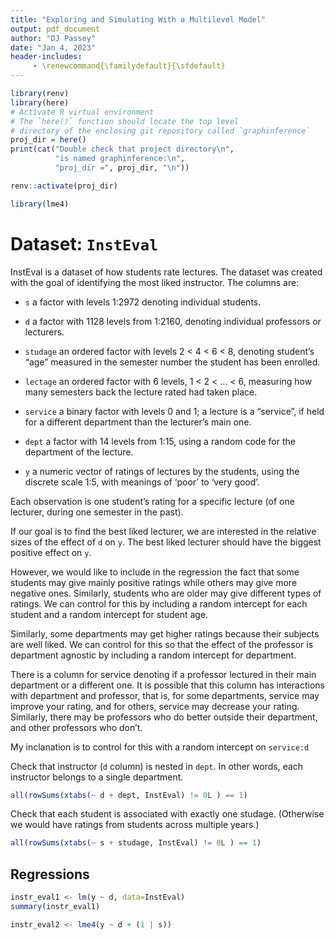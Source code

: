 ```yaml
---
title: "Exploring and Simulating With a Multilevel Model"
output: pdf_document
author: "DJ Passey"
date: "Jan 4, 2023"
header-includes:
     - \renewcommand{\familydefault}{\sfdefault}
---
```


```r
library(renv)
library(here)
# Activate R virtual environment
# The `here()` function should locate the top level
# directory of the enclosing git repository called `graphinference`
proj_dir = here()
print(cat("Double check that project directory\n",
          "is named graphinference:\n", 
          "proj_dir =", proj_dir, "\n"))

renv::activate(proj_dir)

library(lme4)
```

# Dataset: `InstEval`

InstEval is a dataset of how students rate lectures. The dataset was created
with the goal of identifying the most liked instructor. The columns are:

* `s` a factor with levels 1:2972 denoting individual students.

* `d` a factor with 1128 levels from 1:2160, denoting individual professors or lecturers.

* `studage` an ordered factor with levels 2 < 4 < 6 < 8, denoting student's “age” measured in the semester number the student has been enrolled.

* `lectage` an ordered factor with 6 levels, 1 < 2 < ... < 6, measuring how many semesters back the lecture rated had taken place.

* `service` a binary factor with levels 0 and 1; a lecture is a “service”, if held for a different department than the lecturer's main one.

* `dept` a factor with 14 levels from 1:15, using a random code for the department of the lecture.

* `y` a numeric vector of ratings of lectures by the students, using the discrete scale 1:5, with meanings of ‘poor’ to ‘very good’.

Each observation is one student's rating for a specific lecture (of one lecturer, during one semester in the past).


If our goal is to find the best liked lecturer, we are interested in the relative sizes of the effect of `d`
on `y`. The best liked lecturer should have the biggest positive effect on `y`.

However, we would like to include in the regression the fact that some
students may give mainly positive ratings while others may give more negative ones. 
Similarly, students who are older may give different types of ratings. We can control
for this by including a random intercept for each student and a random intercept
for student age.

Similarly, some departments may get higher ratings because their subjects are
well liked. We can control for this so that the effect of the professor is
department agnostic by including a random intercept for department.

There is a column for service denoting if a professor lectured in their main
department or a different one. It is possible that this column has interactions with department
and professor, that is, for some departments, service may improve your rating, and for others,
service may decrease your rating. Similarly, there may be professors who do better outside
their department, and other professors who don't.

My inclanation is to control for this with a random intercept on `service:d`

Check that instructor (`d` column) is nested in `dept`. In other words,
each instructor belongs to a single department.
```r
all(rowSums(xtabs(~ d + dept, InstEval) != 0L ) == 1)
```


Check that each student is associated with exactly one studage. (Otherwise we
would have ratings from students across multiple years.)
```r
all(rowSums(xtabs(~ s + studage, InstEval) != 0L ) == 1)
```

## Regressions

```r
instr_eval1 <- lm(y ~ d, data=InstEval)
summary(instr_eval1)
```

```r
instr_eval2 <- lme4(y ~ d + (1 | s))
```